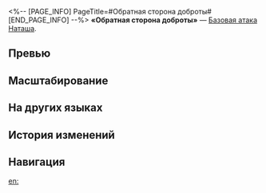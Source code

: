 <%-- [PAGE_INFO]
PageTitle=#Обратная сторона доброты#
[END_PAGE_INFO] --%>
{{Навык Инфобокс
|Название         = Обратная сторона доброты
|Изображение      = Навык Обратная сторона доброты.png
|Персонаж         = Наташа
|Тип              = Базовая атака
|Тэг              = Одиночная атака
|УронСтойк        = 10
|ЭнергияГен       = 20
|Энергия          = 
|Длительность     = 
|Описание         = Наносит выбранному противнику физический урон, равный {{Цвет|Выделенный|50%—110%}} от силы атаки Наташи.
|Свойство1        = 
|Масштабирование1 = 
}}
'''«Обратная сторона доброты»''' — [[Базовая атака]] [[Наташа]].

==Превью==
{{Превью
|Файл = Обратная сторона доброты Превью
}}

==Масштабирование==
{{Масштабирование навыка
|50%;60%;70%;80%;90%;100%;110%;120%;130%;140%
}}

==На других языках==
{{На других языках
|en   = Behind the Kindness
|zhs  = 仁慈的背面
|zht  = 仁慈的背面
|ja   = {{Rubi|慈心|じしん}}の{{Rubi|裏側|うらがわ}}
|ko   = 인자함의 이면
|es   = Tras la amabilidad
|fr   = Derrière la bonté
|ru   = Обратная сторона доброты
|th   = Behind the Kindness
|vi   = Phía Sau Sự Nhân Từ
|de   = Freundliche Fassade
|id   = Behind the Kindness
|pt   = Além da Bondade
}}

==История изменений==
{{История изменений|3.5}}

==Навигация==
{{Навык Навбокс|Наташа}}

[[en:]]